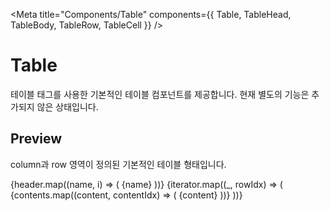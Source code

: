 
<Meta title="Components/Table" components={{ Table, TableHead, TableBody, TableRow, TableCell }} />

# Table

테이블 태그를 사용한 기본적인 테이블 컴포넌트를 제공합니다. 현재 별도의 기능은 추가되지 않은 상태입니다.

## Preview

column과 row 영역이 정의된 기본적인 테이블 형태입니다.

<Canvas>
  <Story name="Preview">
    <Table>
      <TableHead>
        <TableRow>
          {header.map((name, i) => (
            <TableCell key={`th-${i}`}>{name}</TableCell>
          ))}
        </TableRow>
      </TableHead>
      <TableBody>
        {iterator.map((_, rowIdx) => (
          <TableRow key={`tbody-row-${rowIdx}`}>
            {contents.map((content, contentIdx) => (
              <TableCell key={`td-${contentIdx}`}>{content}</TableCell>
            ))}
          </TableRow>
        ))}
      </TableBody>
    </Table>
  </Story>
</Canvas>

